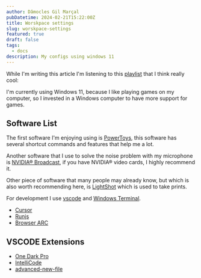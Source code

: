 ```yaml
---
author: Dâmocles Gil Marçal
pubDatetime: 2024-02-21T15:22:00Z
title: Worskpace settings
slug: worskpace-settings
featured: true
draft: false
tags:
  - docs
description: My configs using windows 11
---
```


While I'm writing this article I'm listening to this <a href="https://open.spotify.com/playlist/3eiBXiaeieNL6Kvqb8nAFM?si=ea64510f612049d3" target="blank">playlist</a> that I think really cool:

I'm currently using Windows 11, because I like playing games on my computer, so I invested in a Windows computer to have more support for games.

## Software List

The first software I'm enjoying using is [PowerToys](https://github.com/microsoft/PowerToys/releases), this software has several shortcut commands and features that help me a lot.

Another software that I use to solve the noise problem with my microphone is [NVIDIA® Broadcast](https://www.nvidia.com/pt-br/geforce/broadcasting/broadcast-app/), if you have NVIDIA® video cards, I highly recommend it.

Other piece of software that many people may already know, but which is also worth recommending here, is [LightShot](https://app.prntscr.com/pt-br/download.html) which is used to take prints.

For development I use [vscode](https://code.visualstudio.com/) and [Windows Terminal](https://apps.microsoft.com/detail/9n0dx20hk701?hl=pt-br&gl=BR).

- [Cursor](https://google.com.br)
- [Runjs](https://runjs.app/)
- [Browser ARC](https://arc.net/)

## VSCODE Extensions

- [One Dark Pro](https://marketplace.visualstudio.com/items?itemName=zhuangtongfa.Material-theme)
- [IntelliCode](https://marketplace.visualstudio.com/items?itemName=VisualStudioExptTeam.vscodeintellicode)
- [advanced-new-file](https://marketplace.visualstudio.com/items?itemName=patbenatar.advanced-new-file)
